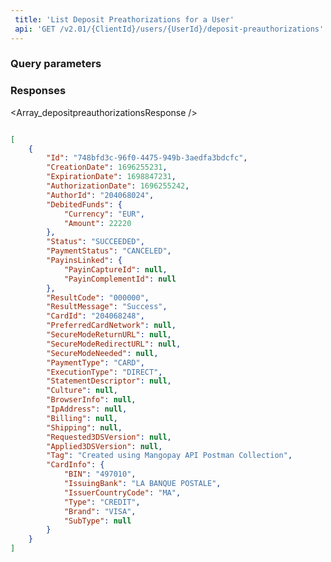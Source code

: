 ```yaml
---  
 title: 'List Deposit Preathorizations for a User'  
 api: 'GET /v2.01/{ClientId}/users/{UserId}/deposit-preauthorizations'  
---  
```


  

### Query parameters  

<ResultCode />  

<Status />  

<PaymentStatus />  

### Responses  

<AccordionGroup><Accordion title="200 ">  

<Array_depositpreauthorizationsResponse /></Accordion></AccordionGroup>  

<ResponseExample>  

```json 200   

[
    {
        "Id": "748bfd3c-96f0-4475-949b-3aedfa3bdcfc",
        "CreationDate": 1696255231,
        "ExpirationDate": 1698847231,
        "AuthorizationDate": 1696255242,
        "AuthorId": "204068024",
        "DebitedFunds": {
            "Currency": "EUR",
            "Amount": 22220
        },
        "Status": "SUCCEEDED",
        "PaymentStatus": "CANCELED",
        "PayinsLinked": {
            "PayinCaptureId": null,
            "PayinComplementId": null
        },
        "ResultCode": "000000",
        "ResultMessage": "Success",
        "CardId": "204068248",
        "PreferredCardNetwork": null,
        "SecureModeReturnURL": null,
        "SecureModeRedirectURL": null,
        "SecureModeNeeded": null,
        "PaymentType": "CARD",
        "ExecutionType": "DIRECT",
        "StatementDescriptor": null,
        "Culture": null,
        "BrowserInfo": null,
        "IpAddress": null,
        "Billing": null,
        "Shipping": null,
        "Requested3DSVersion": null,
        "Applied3DSVersion": null,
        "Tag": "Created using Mangopay API Postman Collection",
        "CardInfo": {
            "BIN": "497010",
            "IssuingBank": "LA BANQUE POSTALE",
            "IssuerCountryCode": "MA",
            "Type": "CREDIT",
            "Brand": "VISA",
            "SubType": null
        }
    }
]  

 ```  

</ResponseExample>